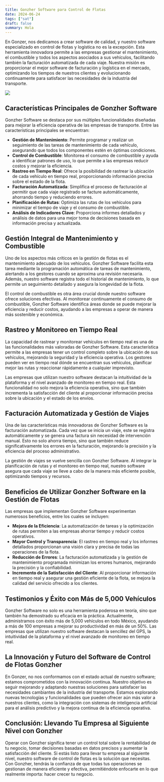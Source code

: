 ```yaml
---
title: Gonzher Software para Control de Flotas
date: 2024-06-24
tags: ["sat"]
draft: false
summary: Hola
---
```


En Gonzer, nos dedicamos a crear software de calidad, y nuestro software especializado en control de flotas y logística no es la excepción. Esta herramienta innovadora permite a las empresas gestionar el mantenimiento, el combustible y todos los aspectos asociados a sus vehículos, facilitando también la facturación automatizada de cada viaje. Nuestra misión es proporcionar el mejor software de facturación y logística en el mercado, optimizando los tiempos de nuestros clientes y evolucionando continuamente para satisfacer las necesidades de la industria del transporte.

![](/about.png)

## Características Principales de Gonzher Software

Gonzher Software se destaca por sus múltiples funcionalidades diseñadas para mejorar la eficiencia operativa de las empresas de transporte. Entre las características principales se encuentran:

- **Gestión de Mantenimiento**: Permite programar y realizar un seguimiento de las tareas de mantenimiento de cada vehículo, asegurando que todos los componentes estén en óptimas condiciones.
- **Control de Combustible**: Monitorea el consumo de combustible y ayuda a identificar patrones de uso, lo que permite a las empresas reducir costos y mejorar la eficiencia.
- **Rastreo en Tiempo Real**: Ofrece la posibilidad de rastrear la ubicación de cada vehículo en tiempo real, proporcionando información precisa sobre el estado de la flota.
- **Facturación Automatizada**: Simplifica el proceso de facturación al permitir que cada viaje registrado se facture automáticamente, ahorrando tiempo y reduciendo errores.
- **Planificación de Rutas**: Optimiza las rutas de los vehículos para minimizar el tiempo de viaje y el consumo de combustible.
- **Análisis de Indicadores Clave**: Proporciona informes detallados y análisis de datos para una mejor toma de decisiones basada en información precisa y actualizada.

## Gestión Integral de Mantenimiento y Combustible

Uno de los aspectos más críticos en la gestión de flotas es el mantenimiento adecuado de los vehículos. Gonzher Software facilita esta tarea mediante la programación automática de tareas de mantenimiento, alertando a los gestores cuando se aproxima una revisión necesaria. Además, nuestro software registra todo el historial de mantenimiento, lo que permite un seguimiento detallado y asegura la longevidad de la flota.

El control de combustible es otra área crucial donde nuestro software ofrece soluciones efectivas. Al monitorear continuamente el consumo de combustible, Gonzher Software identifica áreas donde se puede mejorar la eficiencia y reducir costos, ayudando a las empresas a operar de manera más sostenible y económica.

## Rastreo y Monitoreo en Tiempo Real

La capacidad de rastrear y monitorear vehículos en tiempo real es una de las funcionalidades más valoradas de Gonzher Software. Esta característica permite a las empresas tener un control completo sobre la ubicación de sus vehículos, mejorando la seguridad y la eficiencia operativa. Los gestores pueden ver en tiempo real dónde se encuentran sus vehículos, planificar mejor las rutas y reaccionar rápidamente a cualquier imprevisto.

Las empresas que utilizan nuestro software destacan la intuitividad de la plataforma y el nivel avanzado de monitoreo en tiempo real. Esta funcionalidad no solo mejora la eficiencia operativa, sino que también incrementa la satisfacción del cliente al proporcionar información precisa sobre la ubicación y el estado de los envíos.

## Facturación Automatizada y Gestión de Viajes

Una de las características más innovadoras de Gonzher Software es la facturación automatizada. Cada vez que se inicia un viaje, este se registra automáticamente y se genera una factura sin necesidad de intervención manual. Esto no solo ahorra tiempo, sino que también reduce significativamente los errores en la facturación, mejorando la precisión y la eficiencia del proceso administrativo.

La gestión de viajes se vuelve sencilla con Gonzher Software. Al integrar la planificación de rutas y el monitoreo en tiempo real, nuestro software asegura que cada viaje se lleve a cabo de la manera más eficiente posible, optimizando tiempos y recursos.

## Beneficios de Utilizar Gonzher Software en la Gestión de Flotas

Las empresas que implementan Gonzher Software experimentan numerosos beneficios, entre los cuales se incluyen:

- **Mejora de la Eficiencia**: La automatización de tareas y la optimización de rutas permiten a las empresas ahorrar tiempo y reducir costos operativos.
- **Mayor Control y Transparencia**: El rastreo en tiempo real y los informes detallados proporcionan una visión clara y precisa de todas las operaciones de la flota.
- **Reducción de Errores**: La facturación automatizada y la gestión de mantenimiento programada minimizan los errores humanos, mejorando la precisión y la confiabilidad.
- **Incremento de la Satisfacción del Cliente**: Al proporcionar información en tiempo real y asegurar una gestión eficiente de la flota, se mejora la calidad del servicio ofrecido a los clientes.

## Testimonios y Éxito con Más de 5,000 Vehículos

Gonzher Software no solo es una herramienta poderosa en teoría, sino que también ha demostrado su eficacia en la práctica. Actualmente, administramos con éxito más de 5,000 vehículos en todo México, ayudando a más de 100 empresas a mejorar su productividad en más de un 50%. Las empresas que utilizan nuestro software destacan la sencillez del GPS, la intuitividad de la plataforma y el nivel avanzado de monitoreo en tiempo real.

## La Innovación y Futuro del Software de Control de Flotas Gonzher

En Gonzer, no nos conformamos con el estado actual de nuestro software; estamos comprometidos con la innovación continua. Nuestro objetivo es seguir mejorando y adaptando nuestras soluciones para satisfacer las necesidades cambiantes de la industria del transporte. Estamos explorando nuevas tecnologías y funcionalidades que pueden ofrecer aún más valor a nuestros clientes, como la integración con sistemas de inteligencia artificial para el análisis predictivo y la mejora continua de la eficiencia operativa.

## Conclusión: Llevando Tu Empresa al Siguiente Nivel con Gonzher

Operar con Gonzher significa tener un control total sobre la rentabilidad de tu negocio, tomar decisiones basadas en datos precisos y aumentar la satisfacción del cliente. Si estás listo para llevar tu empresa al siguiente nivel, nuestro software de control de flotas es la solución que necesitas. Con Gonzher, tendrás la confianza de que todas tus operaciones se gestionan de manera eficiente y efectiva, permitiéndote enfocarte en lo que realmente importa: hacer crecer tu negocio.
